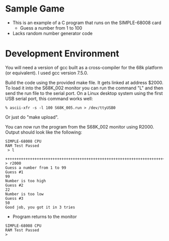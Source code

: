 = Sample Game =

* This is an example of a C program that runs on the SIMPLE-68008 card
** Guess a number from 1 to 100
* Lacks random number generator code

= Development Environment =

You will need a version of gcc built as a cross-compiler for the 68k
platform (or equivalent). I used gcc version 7.5.0.

Build the code using the provided make file. It gets linked at address
$2000. To load it into the S68K_002 monitor you can run the
command "L" and then send the run file to the serial port. On a
Linux desktop system using the first USB serial port, this command
works well:
<pre>
% ascii-xfr -s -l 100 S68K_005.run > /dev/ttyUSB0 
</pre>

Or just do "make upload".

You can now run the program from the S68K_002 monitor using R2000. Output should
look like the following:
<pre>
SIMPLE-68008 CPU
RAM Test Passed
 > l

++++++++++++++++++++++++++++++++++++++++++++++++++++++++++++++++++++++++++++++++++++++++++++++++++>
> r2000
Guess a number from 1 to 99
Guess #1
99
Number is too high
Guess #2
22
Number is too low
Guess #3
50
Good job, you got it in 3 tries
</pre>
* Program returns to the monitor
<pre>
SIMPLE-68008 CPU
RAM Test Passed
>
</pre>
